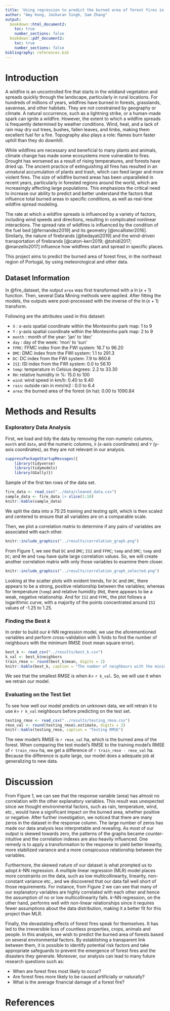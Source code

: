 ```yaml
---
title: 'Using regression to predict the burned area of forest fires in the northeast region of Portugal'
author: "Amy Kong, Jaskaran Singh, Sam Zhang"
output:
  bookdown::html_document2:
    toc: true
    number_sections: false
  bookdown::pdf_document2:
    toc: true
    number_sections: false
bibliography: references.bib
---
```


# Introduction

A wildfire is an uncontrolled fire that starts in the wildland vegetation and spreads quickly through the landscape, particularly in rural locations. For hundreds of millions of years, wildfires have burned in forests, grasslands, savannas, and other habitats. They are not constrained by geography or climate. A natural occurrence, such as a lightning strike, or a human-made spark can ignite a wildfire. However, the extent to which a wildfire spreads is frequently determined by weather conditions. Wind, heat, and a lack of rain may dry out trees, bushes, fallen leaves, and limbs, making them excellent fuel for a fire. Topography also plays a role: flames burn faster uphill than they do downhill.

While wildfires are necessary and beneficial to many plants and animals, climate change has made some ecosystems more vulnerable to fires. Drought has worsened as a result of rising temperatures, and forests have dried up. The ancient practice of extinguishing all fires has resulted in an unnatural accumulation of plants and trash, which can feed larger and more violent fires. The size of wildfire burned areas has been unparalleled in recent years, particularly in forested regions around the world, which are increasingly affecting large populations. This emphasizes the critical need to increase our ability to predict and better understand the factors that influence total burned areas in specific conditions, as well as real-time wildfire spread modeling.

The rate at which a wildfire spreads is influenced by a variety of factors, including wind speeds and directions, resulting in complicated nonlinear interactions. The spread rate of wildfires is influenced by the condition of the fuel bed [@fernandez2019] and its geometry [@mcallister2016]. Similarly, the nature of firebrands [@hedayati2019] and the wind-driven transportation of firebrands [@caton-kerr2019; @tohidi2017; @manzello2017] influence how wildfires start and spread in specific places.

This project aims to predict the burned area of forest fires, in the northeast region of Portugal, by using meteorological and other data.

## Dataset Information

In @fire_dataset, the output `area` was first transformed with a $\ln(x+1)$ function. Then, several Data Mining methods were applied. After fitting the models, the outputs were post-processed with the inverse of the $\ln(x+1)$ transform.

Following are the attributes used in this dataset: 

*  `X` : x-axis spatial coordinate within the Montesinho park map: 1 to 9 
*  `Y` : y-axis spatial coordinate within the Montesinho park map: 2 to 9 
*  `month` : month of the year: 'jan' to 'dec' 
*  `day` : day of the week: 'mon' to 'sun' 
*  `FFMC`: FFMC index from the FWI system: 18.7 to 96.20 
*  `DMC`: DMC index from the FWI system: 1.1 to 291.3 
*  `DC`: DC index from the FWI system: 7.9 to 860.6 
*  `ISI`: ISI index from the FWI system: 0.0 to 56.10 
*  `temp`: temperature in Celsius degrees: 2.2 to 33.30 
*  `RH`: relative humidity in %: 15.0 to 100 
*  `wind`: wind speed in km/h: 0.40 to 9.40 
*  `rain`: outside rain in mm/m2 : 0.0 to 6.4 
*  `area`: the burned area of the forest (in ha): 0.00 to 1090.84

# Methods and Results

### Exploratory Data Analysis

First, we load and tidy the data by removing the non-numeric columns, `month` and `date`, and the numeric columns, `X` (x-axis coordinates) and `Y` (y-axis coordinates), as they are not relevant in our analysis.

```r
suppressPackageStartupMessages({
    library(tidyverse)
    library(tidymodels)
    library(GGally)})
```

Sample of the first ten rows of the data set.

```r
fire_data <- read_csv("../data/cleaned_data.csv")
sample_data <- fire_data |> slice(1:10)
knitr::kable(sample_data)
```

We split the data into a 75:25 training and testing split, which is then scaled and centered to ensure that all variables are on a comparable scale.

Then, we plot a correlation matrix to determine if any pairs of variables are associated with each other.

```r
knitr::include_graphics("../results/correlation_graph.png")
```

From Figure 1, we see that `DC` and `DMC`; `ISI` and `FFMC`; `temp` and `DMC`; `temp` and `DC`; and `RH` and `temp` have quite large correlation values. So, we will create another correlation matrix with only those variables to examine them closer.

```r
knitr::include_graphics("../results/correlation_graph_selected.png")
```

Looking at the scatter plots with evident trends, for `DC` and `DMC`, there appears to be a strong, positive relationship between the variables; whereas for temperature (`temp`) and relative humidity (`RH`), there appears to be a weak, negative relationship. And for `ISI` and `FFMC`, the plot follows a logarithmic curve, with a majority of the points concentrated around `ISI` values of -1.25 to 1.25.

### Finding the Best $k$

In order to build our $k$-NN regression model, we use the aforementioned variables and perform cross-validation with 5 folds to find the number of neighbours with the minimum RMSE (root mean square error).

```r
best_k <- read_csv("../results/best_k.csv")
k_val <- best_k$neighbors
train_rmse <- round(best_k$mean, digits = 2)
knitr::kable(best_k, caption = "The number of neighbours with the minimum RMSE")
```

We see that the smallest RMSE is when $k=$ `r k_val`. So, we will use it when we retrain our model.

### Evaluating on the Test Set


To see how well our model predicts on unknown data, we will retrain it to use  $k=$ `r k_val` neighbours before predicting on the test set.

```r
testing_rmse <- read_csv("../results/testing_rmse.csv")
rmse_val <- round(testing_rmse$.estimate, digits = 2)
knitr::kable(testing_rmse, caption = "Testing RMSE")
```

The new model's RMSE is `r rmse_val` ha, which is the burned area of the forest. When comparing the test model's RMSE to the training model's RMSE of `r train_rmse` ha, we get a difference of `r train_rmse - rmse_val` ha. Because the difference is quite large, our model does a adequate job at generalizing to new data.

# Discussion

From Figure 1, we can see that the response variable (area) has almost no correlation with the other explanatory variables. This result was unexpected since we thought environmental factors, such as rain, temperature, wind, etc., would have a significant impact on the burned area, whether positive or negative. After further investigation, we noticed that there are many zeros in the dataset in the response column. The large number of zeros has made our data analysis less interpretable and revealing. As most of our output is skewed towards zero, the patterns of the graphs became counter-intuitive and the correlation indexes are also heavily influenced. One remedy is to apply a transformation to the response to yield better linearity, more stabilized variance and a more conspicuous relationship between the variables.

Furthermore, the skewed nature of our dataset is what prompted us to adopt $k$-NN regression. A multiple linear regression (MLR) model places more constraints on the data, such as low multicollinearity, linearity, non-constant variance etc., and we discovered that our data fall well short of those requirements. For instance, from Figure 2 we can see that many of our explanatory variables are highly correlated with each other and hence the assumption of no or low multicollinearity fails. $k$-NN regression, on the other hand, performs well with non-linear relationships since it requires fewer assumptions about the data distribution, making it a better fit for this project than MLR.

Finally, the devastating effects of forest fires speak for themselves. It has led to the irreversible loss of countless properties, crops, animals and people. In this analysis, we wish to predict the burned area of forests based on several environmental factors. By establishing a transparent link between them, it is possible to identify potential risk factors and take appropriate safeguards to prevent the emergence of forest fires and the disasters they generate. Moreover, our analysis can lead to many future research questions such as:

-   When are forest fires most likely to occur?
-   Are forest fires more likely to be caused artificially or naturally?
-   What is the average financial damage of a forest fire?

# References
